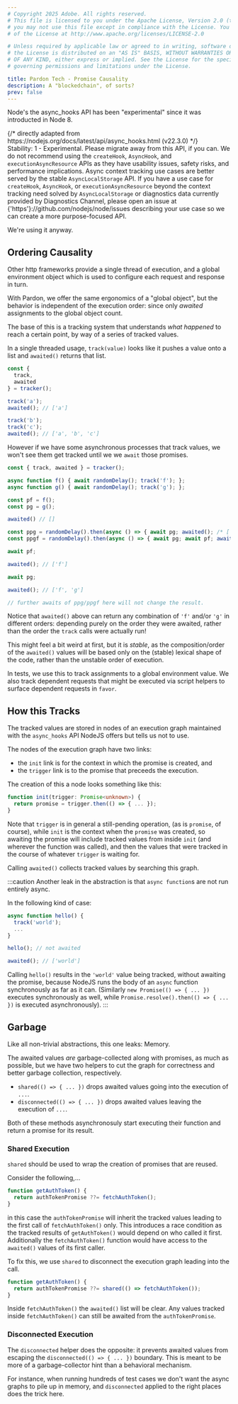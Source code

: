 ```yaml
---
# Copyright 2025 Adobe. All rights reserved.
# This file is licensed to you under the Apache License, Version 2.0 (the "License");
# you may not use this file except in compliance with the License. You may obtain a copy
# of the License at http://www.apache.org/licenses/LICENSE-2.0

# Unless required by applicable law or agreed to in writing, software distributed under
# the License is distributed on an "AS IS" BASIS, WITHOUT WARRANTIES OR REPRESENTATIONS
# OF ANY KIND, either express or implied. See the License for the specific language
# governing permissions and limitations under the License.

title: Pardon Tech - Promise Causality
description: A "blockedchain", of sorts?
prev: false
---
```



Node's the async_hooks API has been "experimental" since it was introducted 
in Node 8.

<div class="p-2 border-2 border-solid dark:border-neutral-600 border-neutral-300 rounded-sm">
{/* directly adapted from https://nodejs.org/docs/latest/api/async_hooks.html (v22.3.0) */}
<div class="bg-orange-700 rounded-sm px-3 py-2 text-white [&_code]:!bg-transparent [&_.href]:underline">
<span class='href'>Stability: 1</span> - Experimental. Please migrate away from this API, if you can.
We do not recommend using the <span class='href'><code>createHook</code></span>, <span class='href'><code>AsyncHook</code></span>, and
<span class='href'><code>executionAsyncResource</code></span> APIs as they have usability issues, safety risks,
and performance implications. Async context tracking use cases are better
served by the stable <span class='href'><code>AsyncLocalStorage</code></span> API. If you have a use case for
<code>createHook</code>, <code>AsyncHook</code>, or <code>executionAsyncResource</code> beyond the context
tracking need solved by <span class='href'><code>AsyncLocalStorage</code></span> or diagnostics data currently
provided by <span class='href'>Diagnostics Channel</span>, please open an issue at
<span class='href'>{'https'}://github.com/nodejs/node/issues</span> describing your use case so we can
create a more purpose-focused API.
</div>
</div>

We're using it anyway. <span class='inline-icon'><SolidIcon name="wink" /></span>

## Ordering Causality

Other http frameworks provide a single thread of execution, and a global
environment object which is used to configure each request and response in turn.

With Pardon, we offer the same ergonomics of a "global object", but the behavior
is independent of the execution order: since only _awaited_ assignments to the
global object count.

The base of this is a tracking system that understands
_what happened_ to reach a certain point, by way of a series of tracked values.

In a single threaded usage, `track(value)` looks like it pushes a value
onto a list and `awaited()` returns that list.

```js
const {
  track,
  awaited
} = tracker();

track('a');
awaited(); // ['a']

track('b');
track('c');
awaited(); // ['a', 'b', 'c']
```

However if we have some asynchronous processes that track values,
we won't see them get tracked until we we `await` those promises.

```js
const { track, awaited } = tracker();

async function f() { await randomDelay(); track('f'); };
async function g() { await randomDelay(); track('g'); };

const pf = f();
const pg = g();

awaited() // []

const ppg = randomDelay().then(async () => { await pg; awaited(); /* ['g'] */});
const ppgf = randomDelay().then(async () => { await pg; await pf; awaited(); /* ['g', 'f'] */});

await pf;

awaited(); // ['f']

await pg;

awaited(); // ['f', 'g']

// further awaits of ppg/ppgf here will not change the result.
```

Notice that `awaited()` above can return any combination of `'f'` and/or `'g'`
in different orders: depending purely on the order they were awaited,
rather than the order the `track` calls were actually run!

This might feel a bit weird at first, but it is _stable_, as the composition/order of the `awaited()`
values will be based only on the (stable) lexical shape of the code, rather than the
unstable order of execution.

In tests, we use this to track assignments to a global environment value.
We also track dependent requests that might be executed via script helpers to
surface dependent requests in `favor`.

## How this Tracks

The tracked values are stored in nodes of an execution graph maintained
with the `async_hooks` API NodeJS offers but tells us not to use.

The nodes of the execution graph have two links:
- the `init` link is for the context in which the promise is created, and
- the `trigger` link is to the promise that preceeds the execution.

The creation of this a node looks something like this:

```ts ins="promise" del=/trigger(?=[.])/
function init(trigger: Promise<unknown>) {
  return promise = trigger.then(() => { ... });
}
```

Note that `trigger` is in general a still-pending operation,
(as is `promise`, of course), while `init` is the context when
the `promise` was created, so awaiting the promise will include
tracked values from inside `init` (and wherever the function was called),
and then the values that were tracked in the course of whatever `trigger`
is waiting for.

Calling `awaited()` collects tracked values by searching this graph.

:::caution
Another leak in the abstraction is that `async function`s are
not run entirely async.

In the following kind of case:
```js
async function hello() { 
  track('world');
  ...
}

hello(); // not awaited

awaited(); // ['world']
```

Calling `hello()` results in the `'world'` value being tracked, without awaiting the promise,
because NodeJS runs the body of an `async` function synchronously
as far as it can.  (Similarly `new Promise(() => { ... })`
executes synchronously as well, while
`Promise.resolve().then(() => { ... })` is executed asynchronously).
:::

## Garbage

Like all non-trivial abstractions, this one leaks: Memory.

The awaited values _are_ garbage-collected along with promises, as much as possible,
but  we have two helpers to cut the graph for correctness and
better garbage collection, respectively.

 - `shared(() => { ... })` drops awaited values going into the execution of `...`.
 - `disconnected(() => { ... })` drops awaited values leaving the execution of `...`.

Both of these methods asynchronosuly start executing their function and
return a promise for its result.

### Shared Execution

`shared` should be used to wrap the creation of promises that are
reused.  

Consider the following,...
```js
function getAuthToken() { 
  return authTokenPromise ??= fetchAuthToken();
}
```
in this case the `authTokenPromise` will inherit the tracked values
leading to the first call of `fetchAuthToken()` only.  This introduces
a race condition as the tracked results of `getAuthToken()` would
depend on who called it first.  Additionally the `fetchAuthToken()` function
would have access to the `awaited()` values of its first caller.

To fix this, we use `shared` to disconnect the execution graph leading into the call.

```js
function getAuthToken() { 
  return authTokenPromise ??= shared(() => fetchAuthToken());
}
```

Inside `fetchAuthToken()` the `awaited()` list will be clear.
Any values tracked inside `fetchAuthToken()` can still be awaited from the `authTokenPromise`.

### Disconnected Execution

The `disconnected` helper does the opposite: it prevents awaited values
from escaping the `disconnected(() => { ... })` boundary. This is meant
to be more of a garbage-collector hint than a behavioral mechanism.

For instance, when running hundreds of test cases we don't want the 
async graphs to pile up in memory, and `disconnected` applied to
the right places does the trick here.
